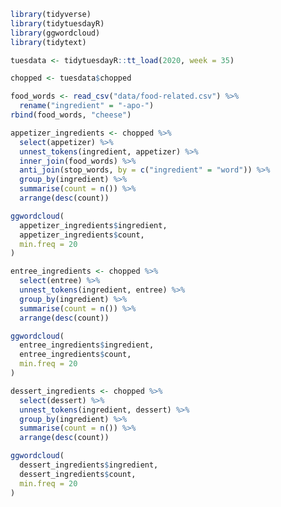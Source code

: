 ```r
library(tidyverse)
library(tidytuesdayR)
library(ggwordcloud)
library(tidytext)
```
```r
tuesdata <- tidytuesdayR::tt_load(2020, week = 35)

chopped <- tuesdata$chopped

food_words <- read_csv("data/food-related.csv") %>% 
  rename("ingredient" = "-apo-")
rbind(food_words, "cheese")
```
```r
appetizer_ingredients <- chopped %>% 
  select(appetizer) %>% 
  unnest_tokens(ingredient, appetizer) %>% 
  inner_join(food_words) %>% 
  anti_join(stop_words, by = c("ingredient" = "word")) %>% 
  group_by(ingredient) %>% 
  summarise(count = n()) %>% 
  arrange(desc(count))

```
```r
ggwordcloud(
  appetizer_ingredients$ingredient,
  appetizer_ingredients$count,
  min.freq = 20
)
```
```r
entree_ingredients <- chopped %>% 
  select(entree) %>% 
  unnest_tokens(ingredient, entree) %>% 
  group_by(ingredient) %>% 
  summarise(count = n()) %>% 
  arrange(desc(count))

```

```r
ggwordcloud(
  entree_ingredients$ingredient,
  entree_ingredients$count,
  min.freq = 20
)
```
```r
dessert_ingredients <- chopped %>% 
  select(dessert) %>% 
  unnest_tokens(ingredient, dessert) %>% 
  group_by(ingredient) %>% 
  summarise(count = n()) %>% 
  arrange(desc(count))

```

```r
ggwordcloud(
  dessert_ingredients$ingredient,
  dessert_ingredients$count,
  min.freq = 20
)
```

